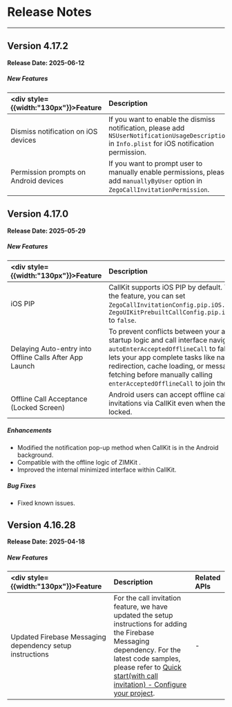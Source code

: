 # Release Notes

---


## Version 4.17.2 

**Release Date: 2025-06-12**

<h5>New Features</h5>

| <div style={{width:"130px"}}>Feature</div> | Description | Related APIs |
| :------------------------------------------ | :----------- | :------------ |
| Dismiss notification on iOS devices | If you want to enable the dismiss notification, please add `NSUserNotificationUsageDescription` in `Info.plist` for iOS notification permission. | - |
| Permission prompts on Android devices | If you want to prompt user to manually enable permissions, please add `manuallyByUser` option in `ZegoCallInvitationPermission`. | [ZegoCallInvitationPermission](https://pub.dev/documentation/zego_uikit_prebuilt_call/latest/zego_uikit_prebuilt_call/ZegoCallInvitationPermission.html#manuallyByUser) |


## Version 4.17.0

**Release Date: 2025-05-29**

<h5>New Features</h5>

| <div style={{width:"130px"}}>Feature</div> |Description | <div style={{width:"200px"}}>Related APIs</div> |
| :------------------- | :----------- | :----------------------------------- |
| iOS PIP | CallKit supports iOS PIP by default. To disable the feature, you can set `ZegoCallInvitationConfig.pip.iOS.support` or `ZegoUIKitPrebuiltCallConfig.pip.iOS.support` to `false`. | <ul><li>[ZegoCallInvitationConfig.pip.iOS.support](https://pub.dev/documentation/zego_uikit_prebuilt_call/latest/zego_uikit_prebuilt_call/ZegoCallInvitationPIPIOSConfig/support.html)</li><li>[ZegoUIKitPrebuiltCallConfig.pip.iOS.support](https://pub.dev/documentation/zego_uikit_prebuilt_call/latest/zego_uikit_prebuilt_call/ZegoCallPIPIOSConfig/support.html)</li></ul> |
| Delaying Auto-entry into Offline Calls After App Launch | To prevent conflicts between your app’s startup logic and call interface navigation, set `autoEnterAcceptedOfflineCall` to false. This lets your app complete tasks like navigation redirection, cache loading, or message fetching before manually calling `enterAcceptedOfflineCall` to join the call. | <ul><li>[ZegoCallInvitationOfflineConfig > autoEnterAcceptedOfflineCall](https://pub.dev/documentation/zego_uikit_prebuilt_call/latest/zego_uikit_prebuilt_call/ZegoCallInvitationOfflineConfig/autoEnterAcceptedOfflineCall.html)</li><li>[enterAcceptedOfflineCall](https://pub.dev/documentation/zego_uikit_prebuilt_call/latest/zego_uikit_prebuilt_call/ZegoUIKitPrebuiltCallInvitationService/enterAcceptedOfflineCall.html)</li></ul> |
| Offline Call Acceptance (Locked Screen) | Android users can accept offline call invitations via CallKit even when the screen is locked. | – |

<h5>Enhancements</h5>

- Modified the notification pop-up method when CallKit is in the Android background.
- Compatible with the offline logic of ZIMKit .
- Improved the internal minimized interface within CallKit.

<h5>Bug Fixes</h5>

- Fixed known issues.


## Version 4.16.28

**Release Date: 2025-04-18**

<h5>New Features</h5>

| <div style={{width:"130px"}}>Feature</div> | Description | Related APIs |
| :------------------------------------------ | :----------- | :------------ |
| Updated Firebase Messaging dependency setup instructions | For the call invitation feature, we have updated the setup instructions for adding the Firebase Messaging dependency. For the latest code samples, please refer to [Quick start(with call invitation) - Configure your project](./Quick%20start%20(with%20call%20invitation).mdx#configure-your-project). | - |